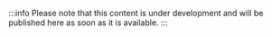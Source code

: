 :::info
Please note that this content is under development and will be published here as soon as it is available.
:::
